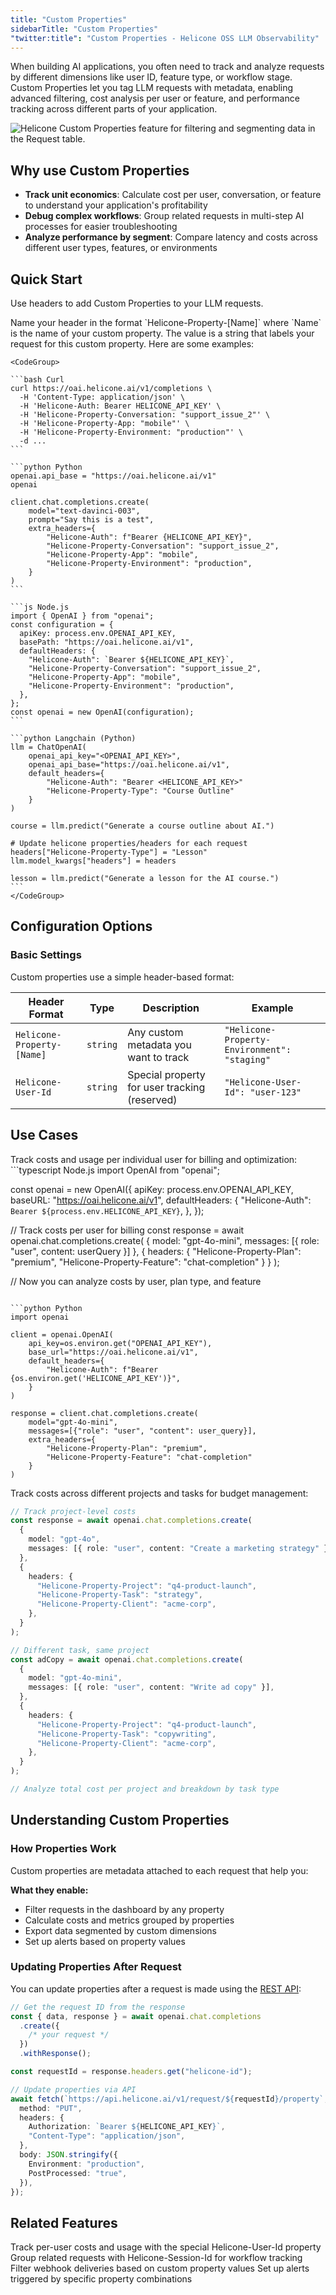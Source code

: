 ```yaml
---
title: "Custom Properties"
sidebarTitle: "Custom Properties"
"twitter:title": "Custom Properties - Helicone OSS LLM Observability"
---
```



When building AI applications, you often need to track and analyze requests by different dimensions like user ID, feature type, or workflow stage. Custom Properties let you tag LLM requests with metadata, enabling advanced filtering, cost analysis per user or feature, and performance tracking across different parts of your application.

<Frame caption="Custom Properties appear as headers in the `Request` table. ">
  <img
    src="/images/example-custom-properties.png"
    alt="Helicone Custom Properties feature for filtering and segmenting data in the Request table."
  />
</Frame>

## Why use Custom Properties

- **Track unit economics**: Calculate cost per user, conversation, or feature to understand your application's profitability
- **Debug complex workflows**: Group related requests in multi-step AI processes for easier troubleshooting
- **Analyze performance by segment**: Compare latency and costs across different user types, features, or environments

## Quick Start

Use headers to add Custom Properties to your LLM requests.

<Steps>
  <Step title="Define the Header">
    Name your header in the format `Helicone-Property-[Name]` where `Name` is the name of your custom property.
  </Step>
  <Step title="Define the Value">
    The value is a string that labels your request for this custom property. Here are some examples:

    <CodeGroup>

    ```bash Curl
    curl https://oai.helicone.ai/v1/completions \
      -H 'Content-Type: application/json' \
      -H 'Helicone-Auth: Bearer HELICONE_API_KEY' \
      -H 'Helicone-Property-Conversation: "support_issue_2"' \
      -H 'Helicone-Property-App: "mobile"' \
      -H 'Helicone-Property-Environment: "production"' \
      -d ...
    ```

    ```python Python
    openai.api_base = "https://oai.helicone.ai/v1"
    openai

    client.chat.completions.create(
        model="text-davinci-003",
        prompt="Say this is a test",
        extra_headers={
            "Helicone-Auth": f"Bearer {HELICONE_API_KEY}",
            "Helicone-Property-Conversation": "support_issue_2",
            "Helicone-Property-App": "mobile",
            "Helicone-Property-Environment": "production",
        }
    )
    ```

    ```js Node.js
    import { OpenAI } from "openai";
    const configuration = {
      apiKey: process.env.OPENAI_API_KEY,
      basePath: "https://oai.helicone.ai/v1",
      defaultHeaders: {
        "Helicone-Auth": `Bearer ${HELICONE_API_KEY}`,
        "Helicone-Property-Conversation": "support_issue_2",
        "Helicone-Property-App": "mobile",
        "Helicone-Property-Environment": "production",
      },
    };
    const openai = new OpenAI(configuration);
    ```

    ```python Langchain (Python)
    llm = ChatOpenAI(
        openai_api_key="<OPENAI_API_KEY>",
        openai_api_base="https://oai.helicone.ai/v1",
        default_headers={
            "Helicone-Auth": "Bearer <HELICONE_API_KEY>"
            "Helicone-Property-Type": "Course Outline"
        }
    )

    course = llm.predict("Generate a course outline about AI.")

    # Update helicone properties/headers for each request
    headers["Helicone-Property-Type"] = "Lesson"
    llm.model_kwargs["headers"] = headers

    lesson = llm.predict("Generate a lesson for the AI course.")
    ```
    </CodeGroup>

  </Step>
</Steps>

## Configuration Options

### Basic Settings

Custom properties use a simple header-based format:

| Header Format              | Type     | Description                                   | Example                                      |
| -------------------------- | -------- | --------------------------------------------- | -------------------------------------------- |
| `Helicone-Property-[Name]` | `string` | Any custom metadata you want to track         | `"Helicone-Property-Environment": "staging"` |
| `Helicone-User-Id`         | `string` | Special property for user tracking (reserved) | `"Helicone-User-Id": "user-123"`             |

## Use Cases

<Tabs>
<Tab title="User Cost Tracking">
Track costs and usage per individual user for billing and optimization:

<CodeGroup>
```typescript Node.js
import OpenAI from "openai";

const openai = new OpenAI({
apiKey: process.env.OPENAI_API_KEY,
baseURL: "https://oai.helicone.ai/v1",
defaultHeaders: {
"Helicone-Auth": `Bearer ${process.env.HELICONE_API_KEY}`,
},
});

// Track costs per user for billing
const response = await openai.chat.completions.create(
{
model: "gpt-4o-mini",
messages: [{ role: "user", content: userQuery }]
},
{
headers: {
"Helicone-Property-Plan": "premium",
"Helicone-Property-Feature": "chat-completion"
}
}
);

// Now you can analyze costs by user, plan type, and feature

````

```python Python
import openai

client = openai.OpenAI(
    api_key=os.environ.get("OPENAI_API_KEY"),
    base_url="https://oai.helicone.ai/v1",
    default_headers={
        "Helicone-Auth": f"Bearer {os.environ.get('HELICONE_API_KEY')}",
    }
)

response = client.chat.completions.create(
    model="gpt-4o-mini",
    messages=[{"role": "user", "content": user_query}],
    extra_headers={
        "Helicone-Property-Plan": "premium",
        "Helicone-Property-Feature": "chat-completion"
    }
)
````

</CodeGroup>
</Tab>

<Tab title="Project Cost Tracking">
Track costs across different projects and tasks for budget management:

```typescript
// Track project-level costs
const response = await openai.chat.completions.create(
  {
    model: "gpt-4o",
    messages: [{ role: "user", content: "Create a marketing strategy" }],
  },
  {
    headers: {
      "Helicone-Property-Project": "q4-product-launch",
      "Helicone-Property-Task": "strategy",
      "Helicone-Property-Client": "acme-corp",
    },
  }
);

// Different task, same project
const adCopy = await openai.chat.completions.create(
  {
    model: "gpt-4o-mini",
    messages: [{ role: "user", content: "Write ad copy" }],
  },
  {
    headers: {
      "Helicone-Property-Project": "q4-product-launch",
      "Helicone-Property-Task": "copywriting",
      "Helicone-Property-Client": "acme-corp",
    },
  }
);

// Analyze total cost per project and breakdown by task type
```

</Tab>
</Tabs>

## Understanding Custom Properties

### How Properties Work

Custom properties are metadata attached to each request that help you:

**What they enable:**

- Filter requests in the dashboard by any property
- Calculate costs and metrics grouped by properties
- Export data segmented by custom dimensions
- Set up alerts based on property values

### Updating Properties After Request

You can update properties after a request is made using the [REST API](/rest/request/put-v1request-property):

```typescript
// Get the request ID from the response
const { data, response } = await openai.chat.completions
  .create({
    /* your request */
  })
  .withResponse();

const requestId = response.headers.get("helicone-id");

// Update properties via API
await fetch(`https://api.helicone.ai/v1/request/${requestId}/property`, {
  method: "PUT",
  headers: {
    Authorization: `Bearer ${HELICONE_API_KEY}`,
    "Content-Type": "application/json",
  },
  body: JSON.stringify({
    Environment: "production",
    PostProcessed: "true",
  }),
});
```

## Related Features

<CardGroup cols={2}>
<Card title="User Metrics" icon="chart-line" href="/features/advanced-usage/user-metrics">
Track per-user costs and usage with the special Helicone-User-Id property
</Card>

<Card title="Sessions" icon="link" href="/features/sessions">
  Group related requests with Helicone-Session-Id for workflow tracking
</Card>

<Card title="Webhooks" icon="webhook" href="/features/webhooks">
  Filter webhook deliveries based on custom property values
</Card>

<Card title="Alerts" icon="bell" href="/features/alerts">
Set up alerts triggered by specific property combinations
</Card>
</CardGroup>

<QuestionsSection />

